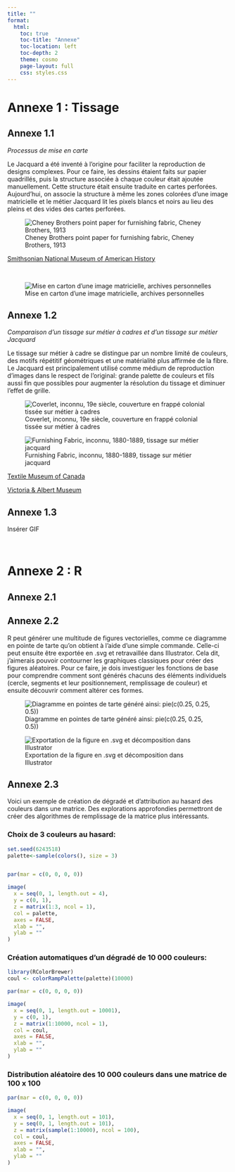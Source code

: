 ```yaml
---
title: ""
format: 
  html:
    toc: true
    toc-title: "Annexe"
    toc-location: left
    toc-depth: 2
    theme: cosmo
    page-layout: full
    css: styles.css
---
```

# Annexe 1 : Tissage

## Annexe 1.1

*Processus de mise en carte*

Le Jacquard a été inventé à l'origine pour faciliter la reproduction de designs complexes. Pour ce faire, les dessins étaient faits sur papier quadrillés, puis la structure associée à chaque couleur était ajoutée manuellement. Cette structure était ensuite traduite en cartes perforées. Aujourd'hui, on associe la structure à même les zones colorées d'une image matricielle et le métier Jacquard lit les pixels blancs et noirs au lieu des pleins et des vides des cartes perforées.

![Cheney Brothers point paper for furnishing fabric, Cheney Brothers, 1913](data/CheneyBrothers_Carton.jpg)

[Smithsonian National Museum of American History](https://americanhistory.si.edu/collections/object/nmah_644406){target="_blank"}

<br>

![Mise en carton d'une image matricielle, archives personnelles](data/bref.png)

## Annexe 1.2

*Comparaison d'un tissage sur métier à cadres et d'un tissage sur métier Jacquard*

Le tissage sur métier à cadre se distingue par un nombre limité de couleurs, des motifs répétitif géométriques et une matérialité plus affirmée de la fibre. Le Jacquard est principalement utilisé comme médium de reproduction d'images dans le respect de l'original: grande palette de couleurs et fils aussi fin que possibles pour augmenter la résolution du tissage et diminuer l'effet de grille.

::: {layout-ncol=2}
![Coverlet, inconnu, 19e siècle, couverture en frappé colonial tissée sur métier à cadres](data/overshot.png)

![Furnishing Fabric, inconnu, 1880-1889, tissage sur métier jacquard](data/jacquard.jpg)
:::

::: {layout-ncol=2}
[Textile Museum of Canada](https://collections.textilemuseum.ca/collection/6618/){target="_blank"}

[Victoria & Albert Museum](https://collections.vam.ac.uk/item/O270823/furnishing-fabric-unknown/){target="_blank"}
:::

## Annexe 1.3

Insérer GIF

<br>

# Annexe 2 : R

## Annexe 2.1

## Annexe 2.2

R peut générer une multitude de figures vectorielles, comme ce diagramme en pointe de tarte qu'on obtient à l'aide d'une simple commande. Celle-ci peut ensuite être exportée en .svg et retravaillée dans Illustrator. Cela dit, j'aimerais pouvoir contourner les graphiques classiques pour créer des figures aléatoires. Pour ce faire, je dois investiguer les fonctions de base pour comprendre comment sont générés chacuns des éléments individuels (cercle, segments et leur positionnement, remplissage de couleur) et ensuite découvrir comment altérer ces formes.

::: {layout-ncol=2}

![Diagramme en pointes de tarte généré ainsi: pie(c(0.25, 0.25, 0.5))](data/Rplot_ok.png)

![Exportation de la figure en .svg et décomposition dans Illustrator](data/Rplot.png)
:::

## Annexe 2.3

Voici un exemple de création de dégradé et d'attribution au hasard des couleurs dans une matrice. Des explorations approfondies permettront de créer des algorithmes de remplissage de la matrice plus intéressants.

### Choix de 3 couleurs au hasard:

```r
set.seed(6243518)
palette<-sample(colors(), size = 3)


par(mar = c(0, 0, 0, 0))

image(                              
  x = seq(0, 1, length.out = 4),   
  y = c(0, 1), 
  z = matrix(1:3, ncol = 1),                                   
  col = palette,
  axes = FALSE,
  xlab = "", 
  ylab = ""
)

```

### Création automatiques d'un dégradé de 10 000 couleurs:

```r
library(RColorBrewer)
coul <- colorRampPalette(palette)(10000)

par(mar = c(0, 0, 0, 0))

image(                              
  x = seq(0, 1, length.out = 10001),   
  y = c(0, 1), 
  z = matrix(1:10000, ncol = 1),                                  
  col = coul,
  axes = FALSE,
  xlab = "", 
  ylab = ""
)

```

### Distribution aléatoire des 10 000 couleurs dans une matrice de 100 x 100
```r
par(mar = c(0, 0, 0, 0))

image(                              
  x = seq(0, 1, length.out = 101),   
  y = seq(0, 1, length.out = 101), 
  z = matrix(sample(1:10000), ncol = 100),                                  
  col = coul,
  axes = FALSE,
  xlab = "", 
  ylab = ""
)
```

